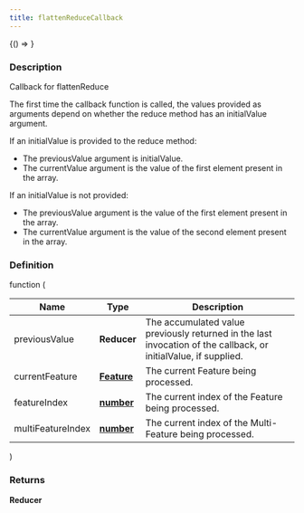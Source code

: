 ```yaml
---
title: flattenReduceCallback
---
```



<!-- Expose turf as global var for experimenting in the browser console -->

<BrowserOnly>{() => <WindowTurfGlobal turf={turf} />}</BrowserOnly>

### Description

Callback for flattenReduce

The first time the callback function is called, the values provided as arguments depend
on whether the reduce method has an initialValue argument.

If an initialValue is provided to the reduce method:

- The previousValue argument is initialValue.
- The currentValue argument is the value of the first element present in the array.

If an initialValue is not provided:

- The previousValue argument is the value of the first element present in the array.
- The currentValue argument is the value of the second element present in the array.

### Definition

function (

| Name              | Type                                                                                            | Description                                                                                                     |
| ----------------- | ----------------------------------------------------------------------------------------------- | --------------------------------------------------------------------------------------------------------------- |
| previousValue     | **Reducer**                                                                                     | The accumulated value previously returned in the last invocation of the callback, or initialValue, if supplied. |
| currentFeature    | **[Feature](https://tools.ietf.org/html/rfc7946#section-3.2)**                                  | The current Feature being processed.                                                                            |
| featureIndex      | **[number](https://developer.mozilla.org/docs/Web/JavaScript/Reference/Global_Objects/Number)** | The current index of the Feature being processed.                                                               |
| multiFeatureIndex | **[number](https://developer.mozilla.org/docs/Web/JavaScript/Reference/Global_Objects/Number)** | The current index of the Multi-Feature being processed.                                                         |

)

### Returns

**Reducer**
